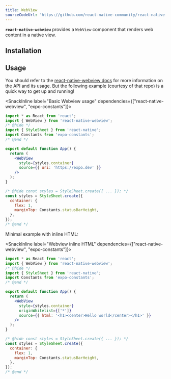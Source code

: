 ```yaml
---
title: WebView
sourceCodeUrl: 'https://github.com/react-native-community/react-native-webview'
---
```



**`react-native-webview`** provides a `WebView` component that renders web content in a native view.

<PlatformsSection android emulator ios simulator />

## Installation

<InstallSection packageName="react-native-webview" href="https://github.com/react-native-community/react-native-webview/blob/master/docs/Getting-Started.mdx#react-native-webview-getting-started-guide" />

## Usage

You should refer to the [react-native-webview docs](https://github.com/react-native-community/react-native-webview/blob/master/docs/Guide.mdx#react-native-webview-guide) for more information on the API and its usage. But the following example (courtesy of that repo) is a quick way to get up and running!

<SnackInline label="Basic Webview usage" dependencies={["react-native-webview", "expo-constants"]}>

```jsx
import * as React from 'react';
import { WebView } from 'react-native-webview';
/* @hide */
import { StyleSheet } from 'react-native';
import Constants from 'expo-constants';
/* @end */

export default function App() {
  return (
    <WebView
      style={styles.container}
      source={{ uri: 'https://expo.dev' }}
    />
  );
}

/* @hide const styles = StyleSheet.create({ ... }); */
const styles = StyleSheet.create({
  container: {
    flex: 1,
    marginTop: Constants.statusBarHeight,
  },
});
/* @end */
```

</SnackInline>

Minimal example with inline HTML:

<SnackInline label="Webview inline HTML" dependencies={["react-native-webview", "expo-constants"]}>

```jsx
import * as React from 'react';
import { WebView } from 'react-native-webview';
/* @hide */
import { StyleSheet } from 'react-native';
import Constants from 'expo-constants';
/* @end */

export default function App() {
  return (
    <WebView
      style={styles.container}
      originWhitelist={['*']}
      source={{ html: '<h1><center>Hello world</center></h1>' }}
    />
  );
}

/* @hide const styles = StyleSheet.create({ ... }); */
const styles = StyleSheet.create({
  container: {
    flex: 1,
    marginTop: Constants.statusBarHeight,
  },
});
/* @end */
```

</SnackInline>
